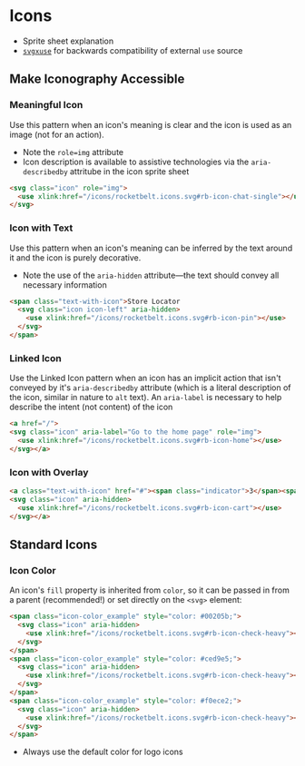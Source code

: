 # Icons

- Sprite sheet explanation
- [`svgxuse`](https://github.com/Keyamoon/svgxuse) for backwards compatibility
  of external `use` source

## Make Iconography Accessible
### Meaningful Icon
Use this pattern when an icon's meaning is clear and the icon is used as an
image (not for an action).
- Note the `role=img` attribute
- Icon description is available to assistive technologies via the
`aria-describedby` attritube in the icon sprite sheet

```html
<svg class="icon" role="img">
  <use xlink:href="/icons/rocketbelt.icons.svg#rb-icon-chat-single"></use>
</svg>
```

### Icon with Text
Use this pattern when an icon's meaning can be inferred by the text around it and
the icon is purely decorative.
- Note the use of the `aria-hidden` attribute—the text should convey all necessary information

```html
<span class="text-with-icon">Store Locator
  <svg class="icon icon-left" aria-hidden>
    <use xlink:href="/icons/rocketbelt.icons.svg#rb-icon-pin"></use>
  </svg>
</span>
```

### Linked Icon
Use the Linked Icon pattern when an icon has an implicit action that isn't conveyed by it's `aria-describedby`
attribute (which is a literal description of the icon, similar in nature to `alt` text). An `aria-label` is necessary to help describe the intent (not content) of the icon

```html
<a href="/">
<svg class="icon" aria-label="Go to the home page" role="img">
  <use xlink:href="/icons/rocketbelt.icons.svg#rb-icon-home"></use>
</svg></a>
```

### Icon with Overlay

```html
<a class="text-with-icon" href="#"><span class="indicator">3</span><span class="visually-hidden">items in your cart</span>
<svg class="icon" aria-hidden>
  <use xlink:href="/icons/rocketbelt.icons.svg#rb-icon-cart"></use>
</svg></a>
```

## Standard Icons
### Icon Color
An icon's `fill` property is inherited from `color`, so it can be passed in from
a parent (recommended!) or set directly on the `<svg>` element:

```html
<span class="icon-color_example" style="color: #00205b;">
  <svg class="icon" aria-hidden>
    <use xlink:href="/icons/rocketbelt.icons.svg#rb-icon-check-heavy"></use>
  </svg>
</span>
<span class="icon-color_example" style="color: #ced9e5;">
  <svg class="icon" aria-hidden>
    <use xlink:href="/icons/rocketbelt.icons.svg#rb-icon-check-heavy"></use>
  </svg>
</span>
<span class="icon-color_example" style="color: #f0ece2;">
  <svg class="icon" aria-hidden>
    <use xlink:href="/icons/rocketbelt.icons.svg#rb-icon-check-heavy"></use>
  </svg>
</span>
```

- Always use the default color for logo icons


<IconPresenter svgSprite={rbIcons} />
